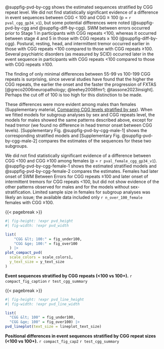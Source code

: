 @suppfig-pvd-by-cgg shows the estimated sequences 
stratified by CGG repeat level.
We did not find statistically significant evidence of 
a difference in event sequences
between CGG < 100 and CGG ≥ 100 (p = `r pval_cgg_gp34_v1`),
but some potential differences were noted
(@suppfig-pvd-by-cgg and @suppfig-diff-by-cgg).
SWM between errors occurred prior to Stage 1
in participants with CGG repeats <100,
whereas it occurred between stage 4 and 5 in those with CGG repeats ≥ 100
(@suppfig-diff-by-cgg).
Postural, resting, head, and intermittent tremor occurred earlier
in those with CGG repeats <100 compared to those with CGG repeats ≥100.
Several psychiatric disorders (as measured by SCID) occurred
later in the event sequence in participants with CGG repeats <100
compared to those with CGG repeats ≥100.

The finding of only minimal differences 
between 55-99 vs 100-199 CGG repeats is surprising, 
since several studies have found that the higher the CGG repeats,
the earlier the onset and the faster the progression of FXTAS 
[@greco2006neuropathology; @leehey2008fmr1; @tassone2023insight]. 
Perhaps the cut off of 100 is too high for this distinction to be made.

These differences were more evident among males than females
(Supplementary material, 
[Comparing CGG levels stratified by sex](#sec-cgg-strat-sex)).
When we fitted models for subgroup analyses by sex and CGG repeats level,
the models for males showed the same patterns described above,
except for head tremor
(we found no difference in head tremor onset between CGG levels).
[Supplementary Fig. @suppfig-pvd-by-cgg-male-1]
shows the corresponding stratified models and
[Supplementary Fig. @suppfig-pvd-by-cgg-male-2]
compares the estimates of the sequences for these two subgroups.

We did not find statistically significant evidence of
a difference between CGG <100 and CGG ≥100 among females
(p = `r pval_female_cgg_gp34_v1`).
@suppfig-pvd-by-cgg-female-1
shows the estimated stratified models
and @suppfig-pvd-by-cgg-female-2 compares the estimates.
Females had later onset of SWM Between Errors for CGG repeats ≥100
and later onset of intermittent tremors for CGG repeats <100,
but did not show evidence of the other patterns observed for males and
for the models without sex-stratification.
Limited sample size in females for subgroup analyses 
was likely an issue;
the available data included only `r n_over_100_female` females with CGG ≥100.

{{< pagebreak >}}

::: {#suppfig-pvd-by-cgg custom-style="Caption"}

```r
#| fig-height: !expr pvd_height
#| fig-width: !expr pvd_width

list(
    "CGG &lt; 100:" = fig_under100,
    "CGG &ge; 100:" = fig_over100
  ) |> 
plot_compact_pvd(
  scale_colors = scale_colors1,
  y_text_size = y_text_size
)


```

**Event sequences stratified by CGG repeats (<100 vs 100+).** 
`r compact_fig_caption`
`r test_cgg_summary`
:::

{{< pagebreak >}}

::: {#suppfig-diff-by-cgg custom-style="Caption"}

```r
#| fig-height: !expr pvd_line_height
#| fig-width: !expr pvd_line_width

list(
  "CGG &lt; 100" = fig_under100,
  "CGG &ge; 100" = fig_over100) |>
pvd_lineplot(text_size = lineplot_text_size)
```

**Positional differences in event sequences**
**stratified by CGG repeat sizes (<100 vs 100+).**
`r compact_fig_cap2`
`r test_cgg_summary`
:::

